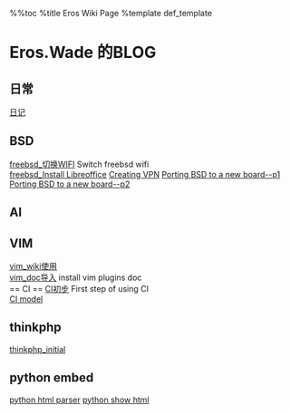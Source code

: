 %%toc
%title Eros Wiki Page
%template def_template

= Eros.Wade 的BLOG =
== 日常 ==
[[diary/diary|日记]]
== BSD ==
[[freebsd_切换WIFI]] Switch freebsd wifi <br>
[[freebsd_Install Libreoffice]]
[[Creating VPN]]
[[Porting BSD to a new board--p1]]
[[Porting BSD to a new board--p2]]
== AI ==
== VIM ==
[[vim_wiki使用]]<br>
[[vim_doc导入]] install vim plugins doc<br>
== CI ==
[[CI初步]]  First step of using CI <br>
[[CI model]]
== thinkphp == 
[[thinkphp_initial]]
== python embed ==
[[python html parser]]
[[python show html]]
